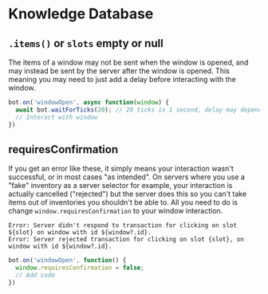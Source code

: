 # Knowledge Database

## `.items()` or `slots` empty or null
The items of a window may not be sent when the window is opened, and may instead be sent by the server after the window is opened. This meaning you may need to just add a delay before interacting with the window. 
```js copy
bot.on('windowOpen', async function(window) {
  await bot.waitForTicks(20); // 20 ticks is 1 second, delay may depend on server
  // Interact with window
})

```

## requiresConfirmation
If you get an error like these, it simply means your interaction wasn't successful, or in most cases "as intended". On servers where you use a "fake" inventory as a server selector for example, your interaction is actually cancelled ("rejected") but the server does this so you can't take items out of inventories you shouldn't be able to. All you need to do is change `window.requiresConfirmation` to your window interaction.
```
Error: Server didn't respond to transaction for clicking on slot ${slot} on window with id ${window?.id}.
Error: Server rejected transaction for clicking on slot {slot}, on window with id ${window?.id}.
```

```js copy
bot.on('windowOpen', function() {
  window.requiresConfirmation = false;
  // Add code
})
```